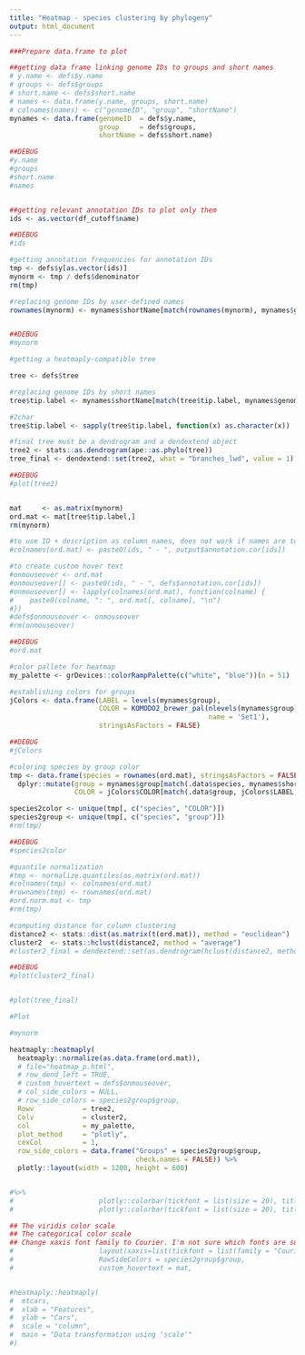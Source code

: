 ```yaml
---
title: "Heatmap - species clustering by phylogeny"
output: html_document
---
```


```r
###Prepare data.frame to plot

##getting data frame linking genome IDs to groups and short names
# y.name <- defs$y.name
# groups <- defs$groups
# short.name <- defs$short.name
# names <- data.frame(y.name, groups, short.name)
# colnames(names) <- c("genomeID", "group", "shortName")
mynames <- data.frame(genomeID  = defs$y.name, 
                      group     = defs$groups, 
                      shortName = defs$short.name)

##DEBUG
#y.name
#groups
#short.name
#names


##getting relevant annotation IDs to plot only them
ids <- as.vector(df_cutoff$name)

##DEBUG
#ids

#getting annotation frequencies for annotation IDs
tmp <- defs$y[as.vector(ids)]
mynorm <- tmp / defs$denominator
rm(tmp)

#replacing genome IDs by user-defined names
rownames(mynorm) <- mynames$shortName[match(rownames(mynorm), mynames$genomeID)]


##DEBUG
#mynorm

#getting a heatmaply-compatible tree

tree <- defs$tree

#replacing genome IDs by short names
tree$tip.label <- mynames$shortName[match(tree$tip.label, mynames$genomeID)]

#2char
tree$tip.label <- sapply(tree$tip.label, function(x) as.character(x))

#final tree must be a dendrogram and a dendextend object
tree2 <- stats::as.dendrogram(ape::as.phylo(tree))
tree_final <- dendextend::set(tree2, what = "branches_lwd", value = 1)

##DEBUG
#plot(tree2)


mat     <- as.matrix(mynorm)
ord.mat <- mat[tree$tip.label,]
rm(mynorm)

#to use ID + description as column names, does not work if names are too long (figure is not printed)
#colnames(ord.mat) <- paste0(ids, " - ", output$annotation.cor[ids])

#to create custom hover text
#onmouseover <- ord.mat
#onmouseover[] <- paste0(ids, " - ", defs$annotation.cor[ids])
#onmouseover[] <- lapply(colnames(ord.mat), function(colname) {
#    paste0(colname, ": ", ord.mat[, colname], "\n")
#})
#defs$onmouseover <- onmouseover
#rm(onmouseover)

##DEBUG
#ord.mat

#color pallete for heatmap
my_palette <- grDevices::colorRampPalette(c("white", "blue"))(n = 51)

#establishing colors for groups
jColors <- data.frame(LABEL = levels(mynames$group),
                      COLOR = KOMODO2_brewer_pal(nlevels(mynames$group), 
                                                 name = 'Set1'),
                      stringsAsFactors = FALSE)

##DEBUG
#jColors

#coloring species by group color
tmp <- data.frame(species = rownames(ord.mat), stringsAsFactors = FALSE) %>%
  dplyr::mutate(group = mynames$group[match(.data$species, mynames$shortName)],
                COLOR = jColors$COLOR[match(.data$group, jColors$LABEL)])

species2color <- unique(tmp[, c("species", "COLOR")])
species2group <- unique(tmp[, c("species", "group")])
#rm(tmp)

##DEBUG
#species2color

#quantile normalization
#tmp <- normalize.quantiles(as.matrix(ord.mat))
#colnames(tmp) <- colnames(ord.mat)
#rownames(tmp) <- rownames(ord.mat)
#ord.norm.mat <- tmp
#rm(tmp)

#computing distance for column clustering
distance2 <- stats::dist(as.matrix(t(ord.mat)), method = "euclidean")
cluster2  <- stats::hclust(distance2, method = "average")
#cluster2_final = dendextend::set(as.dendrogram(hclust(distance2, method=c("average"))), "branches_lwd", 1)

##DEBUG
#plot(cluster2_final)


#plot(tree_final)

#Plot

#mynorm

heatmaply::heatmaply(
  heatmaply::normalize(as.data.frame(ord.mat)),
  # file="heatmap_p.html",
  # row_dend_left = TRUE,
  # custom_hovertext = defs$onmouseover,
  # col_side_colors = NULL,
  # row_side_colors = species2group$group,
  Rowv            = tree2,
  Colv            = cluster2,
  col             = my_palette,
  plot_method     = "plotly",
  cexCol          = 1,
  row_side_colors = data.frame("Groups" = species2group$group,
                               check.names = FALSE)) %>% 
  plotly::layout(width = 1200, height = 600)


#%>%
#                     plotly::colorbar(tickfont = list(size = 20), titlefont = list(size = 20), which = 1) %>%
#                     plotly::colorbar(tickfont = list(size = 20), titlefont = list(size = 20), which = 2)

## The viridis color scale
## The categorical color scale
## Change xaxis font family to Courier. I'm not sure which fonts are supported unfortunately, this is just one example
#                     layout(xaxis=list(tickfont = list(family = "Courier"))))
#                     RowSideColors = species2group$group,
#                     custom_hovertext = mat,


#heatmaply::heatmaply(
#  mtcars, 
#  xlab = "Features",
#  ylab = "Cars", 
#  scale = "column",
#  main = "Data transformation using 'scale'"
#)

```
